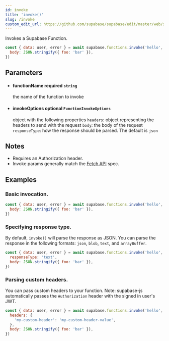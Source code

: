 ```yaml
---
id: invoke
title: 'invoke()'
slug: /invoke
custom_edit_url: https://github.com/supabase/supabase/edit/master/web/spec/supabase_js_v2_ref.yml
---
```



Invokes a Supabase Function.

```js
const { data: user, error } = await supabase.functions.invoke('hello', {
  body: JSON.stringify({ foo: 'bar' }),
})
```

## Parameters

<ul className="method-list-group">
  
<li className="method-list-item">
  <h4 className="method-list-item-label">
    <span className="method-list-item-label-name">
      functionName
    </span>
    <span className="method-list-item-label-badge required">
      required
    </span>
    <span className="method-list-item-validation">
      <code>string</code>
    </span>
  </h4>
  <div class="method-list-item-description">

the name of the function to invoke

  </div>
  
</li>

<li className="method-list-item">
  <h4 className="method-list-item-label">
    <span className="method-list-item-label-name">
      invokeOptions
    </span>
    <span className="method-list-item-label-badge false">
      optional
    </span>
    <span className="method-list-item-validation">
      <code>FunctionInvokeOptions</code>
    </span>
  </h4>
  <div class="method-list-item-description">

object with the following properties
`headers`: object representing the headers to send with the request
`body`: the body of the request
`responseType`: how the response should be parsed. The default is `json`

  </div>
  
</li>

</ul>

## Notes

- Requires an Authorization header.
- Invoke params generally match the [Fetch API](https://developer.mozilla.org/en-US/docs/Web/API/Fetch_API) spec.

## Examples

### Basic invocation.

```js
const { data: user, error } = await supabase.functions.invoke('hello', {
  body: JSON.stringify({ foo: 'bar' }),
})
```

### Specifying response type.

By default, `invoke()` will parse the response as JSON. You can parse the response in the following formats: `json`, `blob`, `text`, and `arrayBuffer`.

```js
const { data: user, error } = await supabase.functions.invoke('hello', {
  responseType: 'text',
  body: JSON.stringify({ foo: 'bar' }),
})
```

### Parsing custom headers.

You can pass custom headers to your function. Note: supabase-js automatically passes the `Authorization` header with the signed in user's JWT.

```js
const { data: user, error } = await supabase.functions.invoke('hello', {
  headers: {
    'my-custom-header': 'my-custom-header-value',
  },
  body: JSON.stringify({ foo: 'bar' }),
})
```
